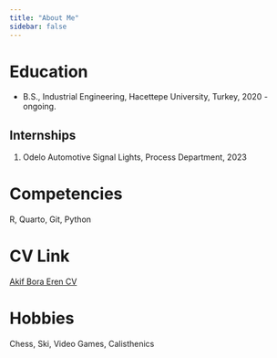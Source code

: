 ```yaml
---
title: "About Me"
sidebar: false 
---
```


# Education

-   B.S., Industrial Engineering, Hacettepe University, Turkey, 2020 - ongoing.

## Internships

1.  Odelo Automotive Signal Lights, Process Department, 2023

# Competencies

R, Quarto, Git, Python

# CV Link

[Akif Bora Eren CV](https://drive.google.com/file/d/1z4-VhjZ6m18wTLLawi5e5IyoWz5VScWP/view?usp=drive_link)

# Hobbies

Chess, Ski, Video Games, Calisthenics
